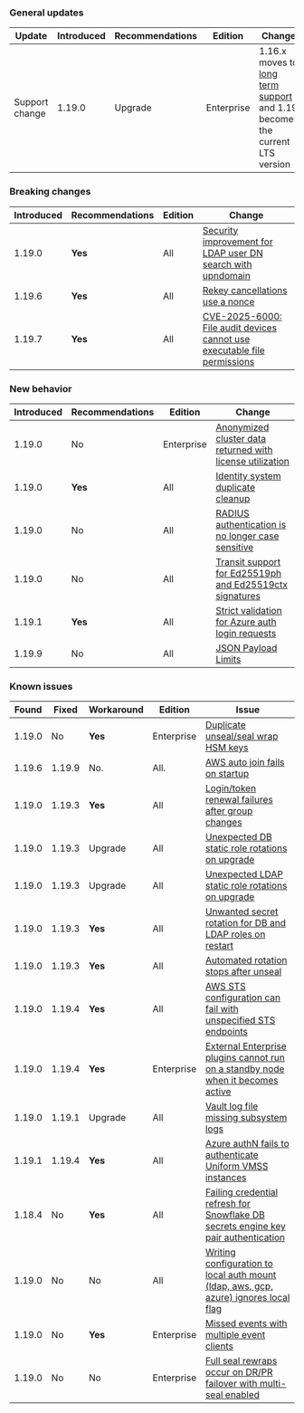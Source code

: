 ### General updates

Update          | Introduced | Recommendations | Edition    | Change
--------------- | ---------- |---------------- | ---------- | ------
Support change  | 1.19.0     | Upgrade         | Enterprise | 1.16.x moves to [long term support](/vault/docs/enterprise/lts) and 1.19 becomes the current LTS version


### Breaking changes

Introduced | Recommendations | Edition    | Change
---------- | --------------- | ---------- | ------
1.19.0     | **Yes**         | All        | [Security improvement for LDAP user DN search with upndomain](/vault/docs/v1.19.x/updates/important-changes#ldap)
1.19.6     | **Yes**         | All        | [Rekey cancellations use a nonce](/vault/docs/v1.19.x/updates/important-changes#rekey-cancel-nonce)
1.19.7     | **Yes**         | All        | [CVE-2025-6000: File audit devices cannot use executable file permissions](/vault/docs/v1.19.x/updates/important-changes#cve-2025-6000)

### New behavior

Introduced | Recommendations | Edition    | Change
---------- | --------------- | ---------- | ------
1.19.0     | No              | Enterprise | [Anonymized cluster data returned with license utilization](/vault/docs/v1.19.x/updates/important-changes#anon-data)
1.19.0     | **Yes**         | All        | [Identity system duplicate cleanup](/vault/docs/v1.19.x/updates/important-changes#dedupe)
1.19.0     | No              | All        | [RADIUS authentication is no longer case sensitive](/vault/docs/v1.19.x/updates/important-changes#case-sensitive)
1.19.0     | No              | All        | [Transit support for Ed25519ph and Ed25519ctx signatures](/vault/docs/v1.19.x/updates/important-changes#ed25519)
1.19.1     | **Yes**         | All        | [Strict validation for Azure auth login requests](/vault/docs/v1.19.x/updates/important-changes#strict-azure)
1.19.9     | No              | All        | [JSON Payload Limits](/vault/docs/v1.19.x/updates/important-changes#json-limits)


### Known issues

Found  | Fixed  | Workaround | Edition    | Issue
------ |------- | ---------- | ---------- | -----
1.19.0 | No     | **Yes**    | Enterprise | [Duplicate unseal/seal wrap HSM keys](/vault/docs/v1.19.x/updates/important-changes#hsm-keys)
1.19.6 | 1.19.9 | No.        | All.       | [AWS auto join fails on startup](/vault/docs/v1.20.x/updates/important-changes#aws-auto-join)
1.19.0 | 1.19.3 | **Yes**    | All        | [Login/token renewal failures after group changes](/vault/docs/v1.19.x/updates/important-changes#group-writes)
1.19.0 | 1.19.3 | Upgrade    | All        | [Unexpected DB static role rotations on upgrade](/vault/docs/v1.19.x/updates/important-changes#db-static-role-rotations)
1.19.0 | 1.19.3 | Upgrade    | All        | [Unexpected LDAP static role rotations on upgrade](/vault/docs/v1.19.x/updates/important-changes#ldap-static-role-rotations)
1.19.0 | 1.19.3 | **Yes**    | All        | [Unwanted secret rotation for DB and LDAP roles on restart](/vault/docs/v1.19.x/updates/important-changes#secret-rotate-on-restart)
1.19.0 | 1.19.3 | **Yes**    | All        | [Automated rotation stops after unseal](/vault/docs/v1.19.x/updates/important-changes#rotation-stops)
1.19.0 | 1.19.4 | **Yes**    | All        | [AWS STS configuration can fail with unspecified STS endpoints](/vault/docs/v1.19.x/updates/important-changes#aws-fallback-sts)
1.19.0 | 1.19.4 | **Yes**    | Enterprise | [External Enterprise plugins cannot run on a standby node when it becomes active](/vault/docs/v1.19.x/updates/important-changes#external-ent-plugins)
1.19.0 | 1.19.1 | Upgrade    | All        | [Vault log file missing subsystem logs](/vault/docs/v1.19.x/updates/important-changes#missing-logs)
1.19.1 | 1.19.4 | **Yes**    | All        | [Azure authN fails to authenticate Uniform VMSS instances](/vault/docs/v1.19.x/updates/important-changes#azure-vmss)
1.18.4 | No     | **Yes**    | All        | [Failing credential refresh for Snowflake DB secrets engine key pair authentication](/vault/docs/v1.19.x/updates/important-changes#snowflake-keypair-refresh)
1.19.0 | No     | No         | All        | [Writing configuration to local auth mount (ldap, aws, gcp, azure) ignores local flag](/vault/docs/v1.19.x/updates/important-changes#local-auth-known-issue)
1.19.0 | No     | **Yes**    | Enterprise | [Missed events with multiple event clients](/vault/docs/v1.19.x/updates/important-changes#missed-events)
1.19.0 | No     | No         | Enterprise | [Full seal rewraps occur on DR/PR failover with multi-seal enabled](/vault/docs/v1.19.x/updates/important-changes#multi-seal-rewrap)